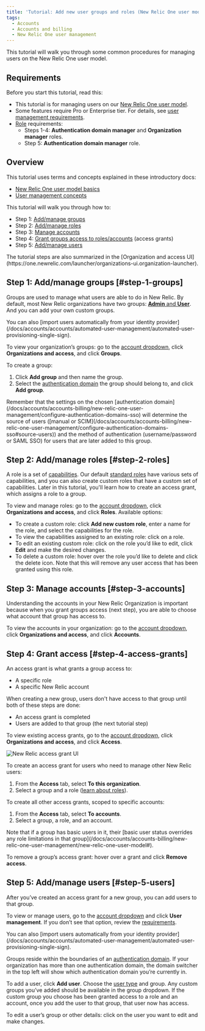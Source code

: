 ```yaml
---
title: 'Tutorial: Add new user groups and roles (New Relic One user model)'
tags:
  - Accounts
  - Accounts and billing
  - New Relic One user management
---
```


This tutorial will walk you through some common procedures for managing users on the New Relic One user model.

## Requirements

Before you start this tutorial, read this:

* This tutorial is for managing users on our [New Relic One user model](/docs/accounts/original-accounts-billing/original-product-based-pricing/overview-changes-pricing-user-model#user-models).
* Some features require Pro or Enterprise tier. For details, see [user management requirements](/docs/accounts/accounts-billing/new-relic-one-user-management/add-manage-users-groups-roles#requirements).
* [Role](/docs/accounts/accounts-billing/new-relic-one-user-management/new-relic-one-user-model#standard-roles) requirements:
  * Steps 1-4: **Authentication domain manager** and **Organization manager** roles.
  * Step 5: **Authentication domain manager** role.

## Overview

This tutorial uses terms and concepts explained in these introductory docs:

* [New Relic One user model basics](/docs/accounts/accounts-billing/new-relic-one-pricing-users/new-relic-one-user-model)
* [User management concepts](/docs/accounts/accounts-billing/new-relic-one-user-management/add-manage-users-groups-roles)

This tutorial will walk you through how to:

* Step 1: [Add/manage groups](#step-1-groups)
* Step 2: [Add/manage roles](#step-2-roles)
* Step 3: [Manage accounts](#step-3-roles)
* Step 4: [Grant groups access to roles/accounts](#step-4-access-grants) (access grants)
* Step 5: [Add/manage users](#step-5-users)

<Callout variant="tip">
  The tutorial steps are also summarized in the [Organization and access UI](https://one.newrelic.com/launcher/organizations-ui.organization-launcher).
</Callout>

## Step 1: Add/manage groups [#step-1-groups]

Groups are used to manage what users are able to do in New Relic. By default, most New Relic organizations have two groups: [**Admin** and **User**](/docs/accounts/accounts-billing/new-relic-one-user-management/new-relic-one-user-model#group-roles). And you can add your own custom groups.

<Callout variant="tip">
  You can also [import users automatically from your identity provider](/docs/accounts/accounts/automated-user-management/automated-user-provisioning-single-sign).
</Callout>

To view your organization’s groups: go to the [account dropdown](/docs/using-new-relic/welcome-new-relic/get-started/glossary#account-dropdown), click **Organizations and access**, and click **Groups**.

To create a group:

1. Click **Add group** and then name the group.
2. Select the [authentication domain](/docs/accounts/accounts-billing/new-relic-one-user-management/configure-authentication-domains-sso) the group should belong to, and click **Add group**.

<Callout variant="tip">
  Remember that the settings on the chosen [authentication domain](/docs/accounts/accounts-billing/new-relic-one-user-management/configure-authentication-domains-sso) will determine the source of users ([manual or SCIM](/docs/accounts/accounts-billing/new-relic-one-user-management/configure-authentication-domains-sso#source-users)) and the method of authentication (username/password or SAML SSO) for users that are later added to this group.
</Callout>

## Step 2: Add/manage roles [#step-2-roles]

A role is a set of [capabilities](/docs/accounts/accounts-billing/new-relic-one-user-management/add-manage-users-groups-roles#understand-concepts). Our default [standard roles](/docs/accounts/accounts-billing/new-relic-one-user-management/new-relic-one-user-model#standard-roles) have various sets of capabilities, and you can also create custom roles that have a custom set of capabilities. Later in this tutorial, you'll learn how to create an access grant, which assigns a role to a group.

To view and manage roles: go to the [account dropdown](/docs/using-new-relic/welcome-new-relic/get-started/glossary#account-dropdown), click **Organizations and access**, and click **Roles**. Available options:

* To create a custom role: click **Add new custom role**, enter a name for the role, and select the capabilities for the role.
* To view the capabilities assigned to an existing role: click on a role.
* To edit an existing custom role: click on the role you’d like to edit, click **Edit** and make the desired changes.
* To delete a custom role: hover over the role you’d like to delete and click the delete icon. Note that this will remove any user access that has been granted using this role.

## Step 3: Manage accounts [#step-3-accounts]

Understanding the accounts in your New Relic Organization is important because when you grant groups access (next step), you are able to choose what account that group has access to.

To view the accounts in your organization: go to the [account dropdown](/docs/using-new-relic/welcome-new-relic/get-started/glossary#account-dropdown), click **Organizations and access**, and click **Accounts**.

## Step 4: Grant access [#step-4-access-grants]

An access grant is what grants a group access to:

* A specific role
* A specific New Relic account

<Callout variant="tip">
  When creating a new group, users don't have access to that group until both of these steps are done:

  * An access grant is completed
  * Users are added to that group (the next tutorial step)
</Callout>

To view existing access grants, go to the [account dropdown](/docs/using-new-relic/welcome-new-relic/get-started/glossary#account-dropdown), click **Organizations and access**, and click **Access**.

![New Relic access grant UI](./images/organization-access-access-grant.png "organization-access-access-grant.png")

To create an access grant for users who need to manage other New Relic users:

1. From the **Access** tab, select **To this organization**.
2. Select a group and a role ([learn about roles](/docs/accounts/accounts-billing/new-relic-one-user-management/new-relic-one-user-model#standard-roles)).

To create all other access grants, scoped to specific accounts:

1. From the **Access** tab, select **To accounts**.
2. Select a group, a role, and an account.

<Callout variant="tip">
  Note that if a group has basic users in it, their [basic user status overrides any role limitations in that group](/docs/accounts/accounts-billing/new-relic-one-user-management/new-relic-one-user-model#).
</Callout>

To remove a group’s access grant: hover over a grant and click **Remove access**.

## Step 5: Add/manage users [#step-5-users]

After you’ve created an access grant for a new group, you can add users to that group.

To view or manage users, go to the [account dropdown](/docs/using-new-relic/welcome-new-relic/get-started/glossary#account-dropdown) and click **User management**. If you don’t see that option, review the [requirements](#requirements).

<Callout variant="tip">
  You can also [import users automatically from your identity provider](/docs/accounts/accounts/automated-user-management/automated-user-provisioning-single-sign).
</Callout>

Groups reside within the boundaries of an [authentication domain](/docs/accounts/accounts-billing/new-relic-one-pricing-users/configure-authentication-domains). If your organization has more than one authentication domain, the domain switcher in the top left will show which authentication domain you’re currently in.

To add a user, click **Add user**. Choose the [user type](/docs/accounts/accounts-billing/new-relic-one-user-management/new-relic-one-user-model#user-type) and group. Any custom groups you’ve added should be available in the group dropdown. If the custom group you choose has been granted access to a role and an account, once you add the user to that group, that user now has access.

To edit a user’s group or other details: click on the user you want to edit and make changes.
